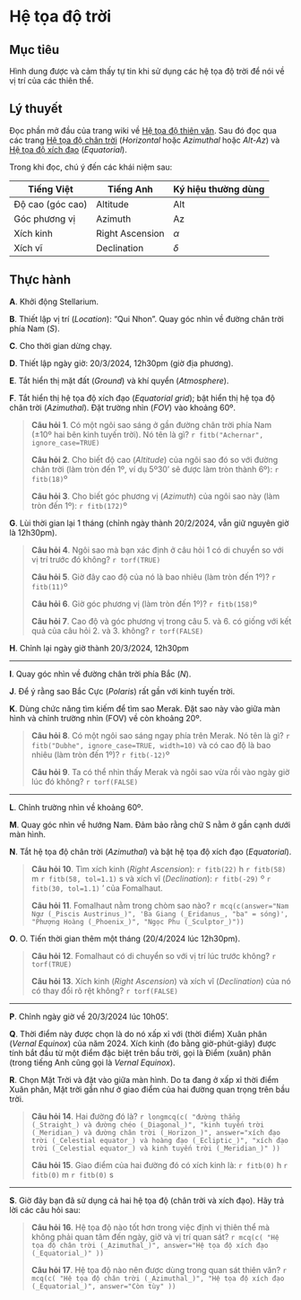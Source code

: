 # Hệ tọa độ trời

## Mục tiêu

Hình dung được và cảm thấy tự tin khi sử dụng các hệ tọa độ trời để nói về vị trí của các thiên thể.

## Lý thuyết

Đọc phần mở đầu của trang wiki về
[Hệ tọa độ thiên văn](https://vi.wikipedia.org/wiki/H%E1%BB%87_t%E1%BB%8Da_%C4%91%E1%BB%99_thi%C3%AAn_v%C4%83n).
Sau đó đọc qua các trang
[Hệ tọa độ chân trời](https://vi.wikipedia.org/wiki/H%E1%BB%87_t%E1%BB%8Da_%C4%91%E1%BB%99_ch%C3%A2n_tr%E1%BB%9Di) (_Horizontal_ hoặc _Azimuthal_ hoặc _Alt-Az_)
và [Hệ tọa độ xích đạo](https://vi.wikipedia.org/wiki/H%E1%BB%87_t%E1%BB%8Da_%C4%91%E1%BB%99_x%C3%ADch_%C4%91%E1%BA%A1o) (_Equatorial_).

Trong khi đọc, chú ý đến các khái niệm sau:

| Tiếng Việt | Tiếng Anh | Ký hiệu thường dùng |
| --- | --- | --- |
| Độ cao (góc cao) | Altitude | Alt |
| Góc phương vị | Azimuth | Az |
| Xích kinh | Right Ascension | $\alpha$ |
| Xích vĩ | Declination | $\delta$ |

## Thực hành

**A**. Khởi động Stellarium.

**B**. Thiết lập vị trí (_Location_): "Qui Nhon". Quay góc nhìn về đường chân trời phía Nam (_S_).

**C**. Cho thời gian dừng chạy.

**D**. Thiết lập ngày giờ: 20/3/2024, 12h30pm (giờ địa phương).

**E**. Tắt hiển thị mặt đất (_Ground_) và khí quyển (_Atmosphere_).

**F**. Tắt hiển thị hệ tọa độ xích đạo (_Equatorial grid_); bật hiển thị hệ tọa độ chân trời (_Azimuthal_). Đặt trường nhìn (_FOV_) vào khoảng 60º.

> **Câu hỏi 1**. Có một ngôi sao sáng ở gần đường chân trời phía Nam (±10º hai bên kinh tuyến trời). Nó tên là gì?
`r fitb("Achernar", ignore_case=TRUE)`
>
> **Câu hỏi 2**. Cho biết độ cao (_Altitude_) của ngôi sao đó so với đường chân trời (làm tròn đến 1º, ví dụ 5º30' sẽ được làm tròn thành 6º):
`r fitb(18)`º
>
> **Câu hỏi 3**. Cho biết góc phương vị (_Azimuth_) của ngôi sao này (làm tròn đến 1º):
`r fitb(172)`º

**G**. Lùi thời gian lại 1 tháng (chỉnh ngày thành 20/2/2024, vẫn giữ nguyên giờ là 12h30pm).

> **Câu hỏi 4**. Ngôi sao mà bạn xác định ở câu hỏi 1 có di chuyển so với vị trí trước đó không?
`r torf(TRUE)`
>
> **Câu hỏi 5**. Giờ đây cao độ của nó là bao nhiêu (làm tròn đến 1º)?
`r fitb(11)`º
>
> **Câu hỏi 6**. Giờ góc phương vị (làm tròn đến 1º)?
`r fitb(158)`º
>
> **Câu hỏi 7**. Cao độ và góc phương vị trong câu 5. và 6. có giống với kết quả của câu hỏi 2. và 3. không?
`r torf(FALSE)`


**H**. Chỉnh lại ngày giờ thành 20/3/2024, 12h30pm

---

**I**. Quay góc nhìn về đường chân trời phía Bắc (_N_).

**J**. Để ý rằng sao Bắc Cực (_Polaris_) rất gần với kinh tuyến trời.

**K**. Dùng chức năng tìm kiếm để tìm sao Merak. Đặt sao này vào giữa màn hình và chỉnh trường nhìn (FOV) về còn khoảng 20º.

> **Câu hỏi 8**. Có một ngôi sao sáng ngay phía trên Merak. Nó tên là gì?
`r fitb("Dubhe", ignore_case=TRUE, width=10)`
và có cao độ là bao nhiêu (làm tròn đến 1º)?
`r fitb(-12)`º
>
> **Câu hỏi 9**. Ta có thể nhìn thấy Merak và ngôi sao vừa rồi vào ngày giờ lúc đó không?
`r torf(FALSE)`

---

**L**. Chỉnh trường nhìn về khoảng 60º.

**M**. Quay góc nhìn về hướng Nam. Đảm bảo rằng chữ S nằm ở gần cạnh dưới màn hình.

**N**. Tắt hệ tọa độ chân trời (_Azimuthal_) và bật hệ tọa độ xích đạo (_Equatorial_).

> **Câu hỏi 10**. Tìm xích kinh (_Right Ascension_):
`r fitb(22)` h
`r fitb(58)` m
`r fitb(58, tol=1.1)` s
và xích vĩ (_Declination_):
`r fitb(-29)` º
`r fitb(30, tol=1.1)` '
của Fomalhaut.
>
> **Câu hỏi 11**. Fomalhaut nằm trong chòm sao nào?
`r mcq(c(answer="Nam Ngư (_Piscis Austrinus_)", 'Ba Giang (_Eridanus_, "ba" = sóng)', "Phượng Hoàng (_Phoenix_)", "Ngọc Phu (_Sculptor_)"))`

**O**. O. Tiến thời gian thêm một tháng (20/4/2024 lúc 12h30pm).

> **Câu hỏi 12**. Fomalhaut có di chuyển so với vị trí lúc trước không?
`r torf(TRUE)`
>
> **Câu hỏi 13**. Xích kinh (_Right Ascension_) và xích vĩ (_Declination_) của nó có thay đổi rõ rệt không?
`r torf(FALSE)`

---

**P**. Chỉnh ngày giờ về 20/3/2024 lúc 10h05'.

**Q**. Thời điểm này được chọn là do nó xấp xỉ với (thời điểm) Xuân phân (_Vernal Equinox_) của năm 2024. Xích kinh (đo bằng giờ-phút-giây) được tính bắt đầu từ một điểm đặc biệt trên bầu trời, gọi là Điểm (xuân) phân (trong tiếng Anh cũng gọi là _Vernal Equinox_).

**R**. Chọn Mặt Trời và đặt vào giữa màn hình. Do ta đang ở xấp xỉ thời điểm Xuân phân, Mặt trời gần như ở giao điểm của hai đường quan trọng trên bầu trời.

> **Câu hỏi 14**. Hai đường đó là?
`r longmcq(c(
     "đường thẳng (_Straight_) và đường chéo (_Diagonal_)",
     "kinh tuyến trời (_Meridian_) và đường chân trời (_Horizon_)",
     answer="xích đạo trời (_Celestial equator_) và hoàng đạo (_Ecliptic_)",
     "xích đạo trời (_Celestial equator_) và kinh tuyến trời (_Meridian_)"
   ))`  
>
> **Câu hỏi 15**. Giao điểm của hai đường đó có xích kinh là:
`r fitb(0)` h 
`r fitb(0)` m 
`r fitb(0)` s

---

**S**. Giờ đây bạn đã sử dụng cả hai hệ tọa độ (chân trời và xích đạo). Hãy trả lời các câu hỏi sau:

> **Câu hỏi 16**. Hệ tọa độ nào tốt hơn trong việc định vị thiên thể mà không phải quan tâm đến ngày, giờ và vị trí quan sát?
`r mcq(c(
    "Hệ tọa độ chân trời (_Azimuthal_)",
    answer="Hệ tọa độ xích đạo (_Equatorial_)"
  ))`
>
> **Câu hỏi 17**. Hệ tọa độ nào nên được dùng trong quan sát thiên văn?
`r mcq(c(
    "Hệ tọa độ chân trời (_Azimuthal_)",
    "Hệ tọa độ xích đạo (_Equatorial_)",
    answer="Còn tùy"
  ))`